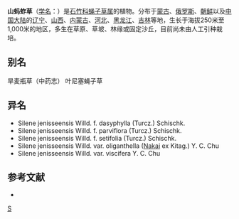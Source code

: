 {{Speciesbox 
| genus = Silene
| species = jenisseensis
| authority = Willd.
| subdivision_ranks =[[变种|变种]]
| subdivision =
* 山蚂蚱草 ''S. j.'' var. ''jenisseensis''
* [[长白山蚂蚱草|长白山蚂蚱草]] ''S. j.'' var. ''oliganthella''
}}

'''山蚂蚱草'''（[[学名|学名]]：{{lang|la|''Silene jenisseensis''}}）是[[石竹科|石竹科]][[蝇子草属|蝇子草属]]的植物。分布于[[蒙古|蒙古]]、[[俄罗斯|俄罗斯]]、[[朝鲜|朝鲜]]以及[[中国大陆|中国大陆]]的[[辽宁|辽宁]]、[[山西|山西]]、[[内蒙古|内蒙古]]、[[河北|河北]]、[[黑龙江|黑龙江]]、[[吉林|吉林]]等地，生长于海拔250米至1,000米的地区，多生在草原、草坡、林缘或固定沙丘，目前尚未由人工引种栽培。

== 别名 ==
旱麦瓶草（中药志） 叶尼塞蝇子草

== 异名 ==
* Silene jenisseensis Willd. f. dasyphylla (Turcz.) Schischk.
* Silene jenisseensis Willd. f. parviflora (Turcz.) Schischk.
* Silene jenisseensis Willd. f. setifolia (Turcz.) Schischk.
* Silene jenisseensis Willd. var. oliganthella ([[中井猛之进|Nakai]] ex Kitag.) Y. C. Chu
* Silene jenisseensis Willd. var. viscifera Y. C. Chu

== 参考文献 ==
<div class="references-small">
* {{cite web| url =http://www.bioinfo.cn/db05/KmzwSpecies.php?action=view&id=2346| title =山蚂蚱草（原变型）| work =《中国高等植物数据库全库》| publisher =中国科学院微生物研究所| author =昆明植物研究所| accessdate =2009-02-23| deadurl =yes| archiveurl =https://web.archive.org/web/20160305060839/http://www.bioinfo.cn/db05/KmzwSpecies.php?action=view&id=2346| archivedate =2016-03-05}}
</div>
{{Taxonbar|from=Q11046905}}

[[Category:蝇子草属|S]]


{{植物小作品}}